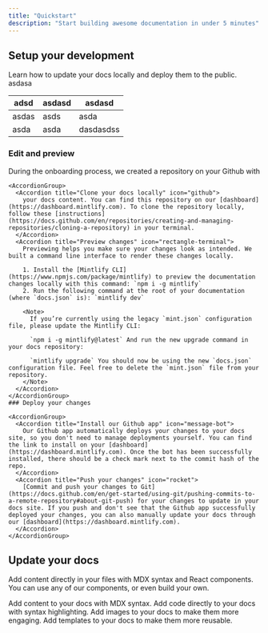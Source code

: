 ```yaml
---
title: "Quickstart"
description: "Start building awesome documentation in under 5 minutes"
---
```


## Setup your development

Learn how to update your docs locally and deploy them to the public. asdasa

| adsd  | asdasd | asdasd    |
| ----- | ------ | --------- |
| asdas | asds   | asda      |
| asda  | asda   | dasdasdss |

### Edit and preview

<AccordionGroup>
  <Accordion title="Clone your docs locally" icon="github">
    During the onboarding process, we created a repository on your Github with

    <AccordionGroup>
      <Accordion title="Clone your docs locally" icon="github">
        your docs content. You can find this repository on our [dashboard](https://dashboard.mintlify.com). To clone the repository locally, follow these [instructions](https://docs.github.com/en/repositories/creating-and-managing-repositories/cloning-a-repository) in your terminal.
      </Accordion>
      <Accordion title="Preview changes" icon="rectangle-terminal">
        Previewing helps you make sure your changes look as intended. We built a command line interface to render these changes locally.

        1. Install the [Mintlify CLI](https://www.npmjs.com/package/mintlify) to preview the documentation changes locally with this command: `npm i -g mintlify`
        2. Run the following command at the root of your documentation (where `docs.json` is): `mintlify dev`

        <Note>
          If you’re currently using the legacy `mint.json` configuration file, please update the Mintlify CLI:

          `npm i -g mintlify@latest` And run the new upgrade command in your docs repository:

          `mintlify upgrade` You should now be using the new `docs.json` configuration file. Feel free to delete the `mint.json` file from your repository.
        </Note>
      </Accordion>
    </AccordionGroup>
    ### Deploy your changes

    <AccordionGroup>
      <Accordion title="Install our Github app" icon="message-bot">
        Our Github app automatically deploys your changes to your docs site, so you don't need to manage deployments yourself. You can find the link to install on your [dashboard](https://dashboard.mintlify.com). Once the bot has been successfully installed, there should be a check mark next to the commit hash of the repo.
      </Accordion>
      <Accordion title="Push your changes" icon="rocket">
        [Commit and push your changes to Git](https://docs.github.com/en/get-started/using-git/pushing-commits-to-a-remote-repository#about-git-push) for your changes to update in your docs site. If you push and don't see that the Github app successfully deployed your changes, you can also manually update your docs through our [dashboard](https://dashboard.mintlify.com).
      </Accordion>
    </AccordionGroup>
  </Accordion>
</AccordionGroup>

## Update your docs

Add content directly in your files with MDX syntax and React components. You can use any of our components, or even build your own.

<CardGroup cols={2}>
  <Card title="Add Content With MDX" icon="file" href="/essentials/markdown">
    Add content to your docs with MDX syntax.
  </Card>
  <Card title="Add Code Blocks" icon="square-code" href="/essentials/code">
    Add code directly to your docs with syntax highlighting.
  </Card>
  <Card title="Add Images" icon="image" href="/essentials/images">
    Add images to your docs to make them more engaging.
  </Card>
  <Card title="Add Custom Components" icon="puzzle-piece" href="/essentials/reusable-snippets">
    Add templates to your docs to make them more reusable.
  </Card>
</CardGroup>